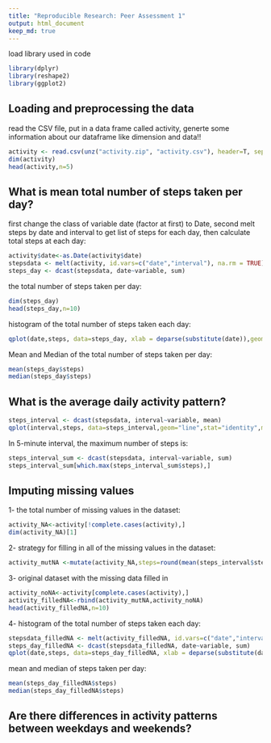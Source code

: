 ```yaml
---
title: "Reproducible Research: Peer Assessment 1"
output: html_document
keep_md: true
---
```

load library used in code
```r
library(dplyr)
library(reshape2)
library(ggplot2)

```

## Loading and preprocessing the data

read the CSV file, put in a data frame called activity, generte some information about our dataframe like dimension and data!!

```r
activity <- read.csv(unz("activity.zip", "activity.csv"), header=T, sep=",")
dim(activity)
head(activity,n=5)

```

## What is mean total number of steps taken per day?
first change the class of variable date (factor at first) to Date, second melt steps by date and interval to get list of steps for each day, then calculate total steps at each day:
```r
activity$date<-as.Date(activity$date)
stepsdata <- melt(activity, id.vars=c("date","interval"), na.rm = TRUE)
steps_day <- dcast(stepsdata, date~variable, sum)
```
the total number of steps taken per day:
```r
dim(steps_day)
head(steps_day,n=10)
```

histogram of the total number of steps taken each day:
```r
qplot(date,steps, data=steps_day, xlab = deparse(substitute(date)),geom="histogram",stat="identity",main ="Total Steps per day")

```

Mean and Median of the total number of steps taken per day:
```r
mean(steps_day$steps)
median(steps_day$steps)

```


## What is the average daily activity pattern?

```r
steps_interval <- dcast(stepsdata, interval~variable, mean)
qplot(interval,steps, data=steps_interval,geom="line",stat="identity",main ="Average number of steps taken per interval", xlab ="5-min interval")
```

In 5-minute interval,  the maximum number of steps is:
```r
steps_interval_sum <- dcast(stepsdata, interval~variable, sum)
steps_interval_sum[which.max(steps_interval_sum$steps),]
```


## Imputing missing values
1- the total number of missing values in the dataset:
```r
activity_NA<-activity[!complete.cases(activity),]
dim(activity_NA)[1]
```

2- strategy for filling in all of the missing values in the dataset:
```r
activity_mutNA <-mutate(activity_NA,steps=round(mean(steps_interval$steps)))
```

3- original dataset with the missing data filled in
```r
activity_noNA<-activity[complete.cases(activity),]
activity_filledNA<-rbind(activity_mutNA,activity_noNA)
head(activity_filledNA,n=10)
```

4- histogram of the total number of steps taken each day:
```r
stepsdata_filledNA <- melt(activity_filledNA, id.vars=c("date","interval"), na.rm = TRUE)
steps_day_filledNA <- dcast(stepsdata_filledNA, date~variable, sum)
qplot(date,steps, data=steps_day_filledNA, xlab = deparse(substitute(date)),geom="histogram",stat="identity",main ="Total Steps per day")
```

mean and median of steps taken per day:
```r
mean(steps_day_filledNA$steps)
median(steps_day_filledNA$steps)

```


## Are there differences in activity patterns between weekdays and weekends?
